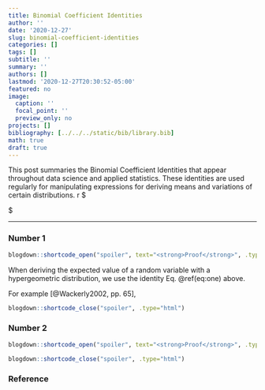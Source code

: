 ```yaml
---
title: Binomial Coefficient Identities
author: ''
date: '2020-12-27'
slug: binomial-coefficient-identities
categories: []
tags: []
subtitle: ''
summary: ''
authors: []
lastmod: '2020-12-27T20:30:52-05:00'
featured: no
image:
  caption: ''
  focal_point: ''
  preview_only: no
projects: []
bibliography: [../../../static/bib/library.bib]
math: true
draft: true
---
```

This post summaries the Binomial Coefficient Identities that appear throughout data science and applied statistics. These identities are used regularly for manipulating expressions for deriving means and variations of certain distributions.
r 
$\renewcommand{\qedsymbolred}  {\color{red}{   \rule{0.5em}{0.5em}} }$
$\renewcommand{\qedsymbolblack}{\color{black}{ \rule{0.5em}{0.5em}} }$
$\renewcommand{\qedsymbolwhite}{\color{white}{ \rule{0.5em}{0.5em}} }$
$\renewcommand{\qedsymbol}                   { \rule{0.5em}{0.5em}}  $

----

### Number 1

\begin{equation}
{N \choose n} = \left( \frac Nn \right) {N-1 \choose n-1}.
(\#eq:one)
\end{equation}

```r
blogdown::shortcode_open("spoiler", text="<strong>Proof</strong>", .type="html")
```

When deriving the expected value of a random variable with a hypergeometric distribution, we use the identity Eq. \@ref(eq:one) above.

\begin{align}
{N \choose n} = \ & {N \choose n}         \\\\
              = \ & \frac{N!} {n! (N-n)!} \\\\
              = \ & \frac{N\cdot(N-1)!} {n\cdot(n-1)! (N-n)!} \\\\
              = \ & \left( \frac Nn \right) \frac{(N-1)!} {(n-1)! (N-n)!} \\\\
              = \ & \left( \frac Nn \right) {N-1 \choose n-1} \ \ \ \ \qedsymbol
\end{align}

For example [@Wackerly2002, pp. 65],

\begin{align}
\mathbb{E}[X] = \ & \sum_{x \in S} x \frac{{N_1 \choose x}{N_2 \choose {n-x}}}{\color{red} {N \choose n}} \\\\
              = \ & \sum_{x \in S} x \frac{N_1 !}{x! (N_1 - x)!} \frac{{N_2 \choose {n-x}}}{\color{red} \left(\frac Nn \right) {N-1 \choose n-1}}
\end{align}

```r
blogdown::shortcode_close("spoiler", .type="html")
```

### Number 2

\begin{equation}
{n \choose m} + {n \choose m+1 } = {n+1 \choose m+1}
(\#eq:two)
\end{equation}

```r
blogdown::shortcode_open("spoiler", text="<strong>Proof</strong>", .type="html")
```

\begin{align}
{n \choose m} + {n \choose m+1 } 
    = \ & \frac{n!}{m!(n-m)!} + \frac{n!}{(m+1)!(n-m-1)!} \\\\
    = \ & \frac{n!}{m!(n-m-1)!} \left[ \frac{1}{(n-m)} + \frac{1}{(m+1)} \right]\\\\
    = \ & \frac{n!}{m!(n-m-1)!} \left[ \frac{(m+1) + (n-m)}{(m+1)(n-m)} \right]\\\\
    = \ & \frac{n!}{m!(n-m-1)!} \left[ \frac{n+1}{(m+1)(n-m)} \right]\\\\
    = \ & \frac{(n+1)!}{m!(n-m-1)!} \left[ \frac{1}{(m+1)(n-m)} \right]\\\\
    = \ & \frac{(n+1)!}{(m+1)!(n-m-1)!} \left[ \frac{1}{(n-m)} \right]\\\\
    = \ & \frac{(n+1)!}{(m+1)!(n-m)!} \\\\
    = \ & \frac{(n+1)!}{(m+1)!((n+1)-(m+1))!} \\\\
    = \ & {n+1 \choose m+1 } \ \ \ \ \qedsymbol
\end{align}

```r
blogdown::shortcode_close("spoiler", .type="html")
```

### Reference
